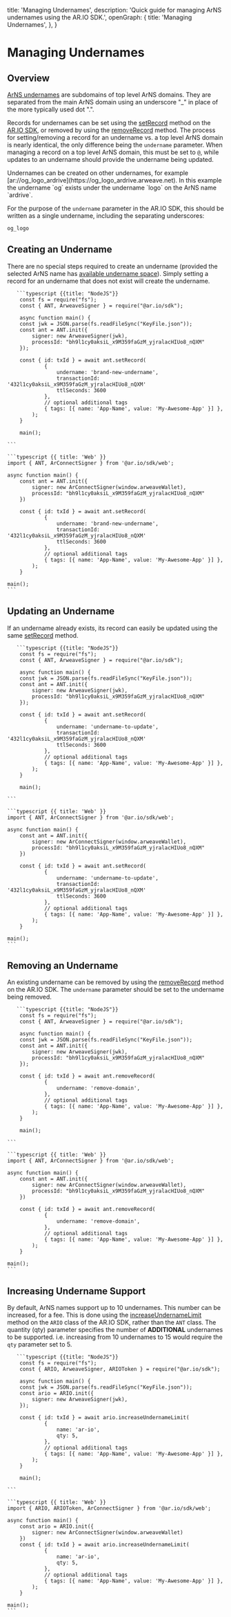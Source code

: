
  title: 'Managing Undernames',
  description: 'Quick guide for managing ArNS undernames using the AR.IO SDK.',
  openGraph: {
    title: 'Managing Undernames',
  },
}

<HeroPattern />

# Managing Undernames

## Overview

[ArNS undernames](/learn/arns#under_names) are subdomains of top level ArNS domains. They are separated from the main ArNS domain using an underscore "\_" in place of the more typically used dot ".".

Records for undernames can be set using the [setRecord](/build/ar-io-sdk/ants/set-record) method on the [AR.IO SDK](/build/ar-io-sdk), or removed by using the [removeRecord](/build/ar-io-sdk/ants/remove-record) method.
The process for setting/removing a record for an undername vs. a top level ArNS domain is nearly identical, the only difference being the `undername` parameter. When managing a record on a top level ArNS domain, this must be set to
`@`, while updates to an undername should provide the undername being updated.

<Tip title="Chaining Undernames">
  Undernames can be created on other undernames, for example
  [ar://og_logo_ardrive](https://og_logo_ardrive.arweave.net). In this example the undername `og` exists under the undername `logo` on the ArNS name `ardrive`.

  For the purpose of the `undername` parameter in the AR.IO SDK, this should be written as a single undername, including the separating underscores:

  `og_logo`
</Tip>

## Creating an Undername

There are no special steps required to create an undername (provided the selected ArNS name has [available undername space](#increasing-undername-support)). Simply setting a record for an undername that does not exist will create the undername.

<CodeGroup title="Create an Undername">

       ```typescript {{title: "NodeJS"}}
        const fs = require("fs");
        const { ANT, ArweaveSigner } = require("@ar.io/sdk");

        async function main() {
        const jwk = JSON.parse(fs.readFileSync("KeyFile.json"));
        const ant = ANT.init({
            signer: new ArweaveSigner(jwk),
            processId: "bh9l1cy0aksiL_x9M359faGzM_yjralacHIUo8_nQXM"
        });

        const { id: txId } = await ant.setRecord(
                {
                    undername: 'brand-new-undername',
                    transactionId: '432l1cy0aksiL_x9M359faGzM_yjralacHIUo8_nQXM'
                    ttlSeconds: 3600
                },
                // optional additional tags
                { tags: [{ name: 'App-Name', value: 'My-Awesome-App' }] },
            );
        }

        main();

    ```

    ```typescript {{ title: 'Web' }}
    import { ANT, ArConnectSigner } from '@ar.io/sdk/web';

    async function main() {
        const ant = ANT.init({
            signer: new ArConnectSigner(window.arweaveWallet),
            processId: "bh9l1cy0aksiL_x9M359faGzM_yjralacHIUo8_nQXM"
        })

        const { id: txId } = await ant.setRecord(
                {
                    undername: 'brand-new-undername',
                    transactionId: '432l1cy0aksiL_x9M359faGzM_yjralacHIUo8_nQXM'
                    ttlSeconds: 3600
                },
                // optional additional tags
                { tags: [{ name: 'App-Name', value: 'My-Awesome-App' }] },
            );
        }

    main();
    ```

</CodeGroup>

## Updating an Undername

If an undername already exists, its record can easily be updated using the same [setRecord](/build/ar-io-sdk/ants/set-record) method. 

<CodeGroup title="Update an Undername">

       ```typescript {{title: "NodeJS"}}
        const fs = require("fs");
        const { ANT, ArweaveSigner } = require("@ar.io/sdk");

        async function main() {
        const jwk = JSON.parse(fs.readFileSync("KeyFile.json"));
        const ant = ANT.init({
            signer: new ArweaveSigner(jwk),
            processId: "bh9l1cy0aksiL_x9M359faGzM_yjralacHIUo8_nQXM"
        });

        const { id: txId } = await ant.setRecord(
                {
                    undername: 'undername-to-update',
                    transactionId: '432l1cy0aksiL_x9M359faGzM_yjralacHIUo8_nQXM'
                    ttlSeconds: 3600
                },
                // optional additional tags
                { tags: [{ name: 'App-Name', value: 'My-Awesome-App' }] },
            );
        }

        main();

    ```

    ```typescript {{ title: 'Web' }}
    import { ANT, ArConnectSigner } from '@ar.io/sdk/web';

    async function main() {
        const ant = ANT.init({
            signer: new ArConnectSigner(window.arweaveWallet),
            processId: "bh9l1cy0aksiL_x9M359faGzM_yjralacHIUo8_nQXM"
        })

        const { id: txId } = await ant.setRecord(
                {
                    undername: 'undername-to-update',
                    transactionId: '432l1cy0aksiL_x9M359faGzM_yjralacHIUo8_nQXM'
                    ttlSeconds: 3600
                },
                // optional additional tags
                { tags: [{ name: 'App-Name', value: 'My-Awesome-App' }] },
            );
        }

    main();
    ```

</CodeGroup>

## Removing an Undername

An existing undername can be removed by using the [removeRecord](/build/ar-io-sdk/ants/remove-record) method on the AR.IO SDK. 
The `undername` parameter should be set to the undername being removed.

<CodeGroup title="Remove Undername">

       ```typescript {{title: "NodeJS"}}
        const fs = require("fs");
        const { ANT, ArweaveSigner } = require("@ar.io/sdk");

        async function main() {
        const jwk = JSON.parse(fs.readFileSync("KeyFile.json"));
        const ant = ANT.init({
            signer: new ArweaveSigner(jwk),
            processId: "bh9l1cy0aksiL_x9M359faGzM_yjralacHIUo8_nQXM"
        });

        const { id: txId } = await ant.removeRecord(
                {
                    undername: 'remove-domain',
                },
                // optional additional tags
                { tags: [{ name: 'App-Name', value: 'My-Awesome-App' }] },
            );
        }

        main();

    ```

    ```typescript {{ title: 'Web' }}
    import { ANT, ArConnectSigner } from '@ar.io/sdk/web';

    async function main() {
        const ant = ANT.init({
            signer: new ArConnectSigner(window.arweaveWallet),
            processId: "bh9l1cy0aksiL_x9M359faGzM_yjralacHIUo8_nQXM"
        })

        const { id: txId } = await ant.removeRecord(
                {
                    undername: 'remove-domain',
                },
                // optional additional tags
                { tags: [{ name: 'App-Name', value: 'My-Awesome-App' }] },
            );
        }

    main();
    ```

</CodeGroup>

## Increasing Undername Support

By default, ArNS names support up to 10 undernames. This number can be increased, for a fee. This is done using the [increaseUndernameLimit](/build/ar-io-sdk/ario/arns/increase-undername-limit) method on the `ARIO` class of the AR.IO SDK, rather than the `ANT` class.
The quantity (qty) parameter specifies the number of **ADDITIONAL** undernames to be supported. i.e. increasing from 10 undernames to 15 would require the `qty` parameter set to 5.

<CodeGroup title="Increasing Undername Support">

       ```typescript {{title: "NodeJS"}}
        const fs = require("fs");
        const { ARIO, ArweaveSigner, ARIOToken } = require("@ar.io/sdk");

        async function main() {
        const jwk = JSON.parse(fs.readFileSync("KeyFile.json"));
        const ario = ARIO.init({
            signer: new ArweaveSigner(jwk),
        });

        const { id: txId } = await ario.increaseUndernameLimit(
                {
                    name: 'ar-io',
                    qty: 5,
                },
                // optional additional tags
                { tags: [{ name: 'App-Name', value: 'My-Awesome-App' }] },
            );
        }

        main();

    ```

    ```typescript {{ title: 'Web' }}
    import { ARIO, ARIOToken, ArConnectSigner } from '@ar.io/sdk/web';

    async function main() {
        const ario = ARIO.init({
            signer: new ArConnectSigner(window.arweaveWallet)
        })
        const { id: txId } = await ario.increaseUndernameLimit(
                {
                    name: 'ar-io',
                    qty: 5,
                },
                // optional additional tags
                { tags: [{ name: 'App-Name', value: 'My-Awesome-App' }] },
            );
        }

    main();
    ```

</CodeGroup>
